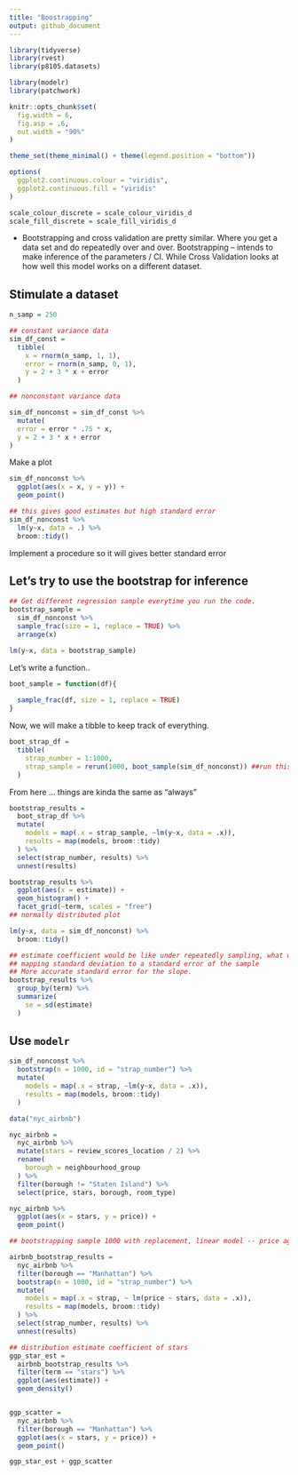 ```yaml
---
title: "Boostrapping"
output: github_document
---
```


```r
library(tidyverse)
library(rvest)
library(p8105.datasets)

library(modelr)
library(patchwork)

knitr::opts_chunk$set(
  fig.width = 6,
  fig.asp = .6,
  out.width = "90%"
)

theme_set(theme_minimal() + theme(legend.position = "bottom"))

options(
  ggplot2.continuous.colour = "viridis",
  ggplot2.continuous.fill = "viridis"
)

scale_colour_discrete = scale_colour_viridis_d
scale_fill_discrete = scale_fill_viridis_d
```


* Bootstrapping and cross validation are pretty similar. Where you get a data set and do repeatedly over and over. Bootstrapping -- intends to make inference of the parameters / CI. While Cross Validation looks at how well this model works on a different dataset.

## Stimulate a dataset 

```r
n_samp = 250

## constant variance data
sim_df_const = 
  tibble(
    x = rnorm(n_samp, 1, 1),
    error = rnorm(n_samp, 0, 1),
    y = 2 + 3 * x + error
  )

## nonconstant variance data

sim_df_nonconst = sim_df_const %>% 
  mutate(
  error = error * .75 * x,
  y = 2 + 3 * x + error
)
```

Make a plot

```r
sim_df_nonconst %>% 
  ggplot(aes(x = x, y = y)) +
  geom_point()
```

```r
## this gives good estimates but high standard error
sim_df_nonconst %>% 
  lm(y~x, data = .) %>% 
  broom::tidy()
```

Implement a procedure so it will gives better standard error

## Let's try to use the bootstrap for inference

```r
## Get different regression sample everytime you run the code.
bootstrap_sample = 
  sim_df_nonconst %>% 
  sample_frac(size = 1, replace = TRUE) %>% 
  arrange(x)

lm(y~x, data = bootstrap_sample)
```

Let's write a function..

```r
boot_sample = function(df){
  
  sample_frac(df, size = 1, replace = TRUE)
}
```

Now, we will make a tibble to keep track of everything. 

```r
boot_strap_df = 
  tibble(
    strap_number = 1:1000,
    strap_sample = rerun(1000, boot_sample(sim_df_nonconst)) ##run this boot_sample function 1000 times 
  )
```

From here ... things are kinda the same as "always"

```r
bootstrap_results = 
  boot_strap_df %>% 
  mutate(
    models = map(.x = strap_sample, ~lm(y~x, data = .x)),
    results = map(models, broom::tidy)
  ) %>% 
  select(strap_number, results) %>%
  unnest(results)

bootstrap_results %>% 
  ggplot(aes(x = estimate)) +
  geom_histogram() +
  facet_grid(~term, scales = "free") 
## normally distributed plot

lm(y~x, data = sim_df_nonconst) %>% 
  broom::tidy()

## estimate coefficient would be like under repeatedly sampling, what we think the right ans is.
## mapping standard deviation to a standard error of the sample
## More accurate standard error for the slope.
bootstrap_results %>% 
  group_by(term) %>% 
  summarize(
    se = sd(estimate)
  )

```


## Use `modelr`

```r
sim_df_nonconst %>% 
  bootstrap(n = 1000, id = "strap_number") %>% 
  mutate(
    models = map(.x = strap, ~lm(y~x, data = .x)),
    results = map(models, broom::tidy)
  )
```

```r
data("nyc_airbnb")

nyc_airbnb = 
  nyc_airbnb %>% 
  mutate(stars = review_scores_location / 2) %>% 
  rename(
    borough = neighbourhood_group
  ) %>% 
  filter(borough != "Staten Island") %>% 
  select(price, stars, borough, room_type)
```

```r
nyc_airbnb %>% 
  ggplot(aes(x = stars, y = price)) + 
  geom_point()
```


```r
## bootstrapping sample 1000 with replacement, linear model -- price against stars for each sample

airbnb_bootstrap_results = 
  nyc_airbnb %>% 
  filter(borough == "Manhattan") %>% 
  bootstrap(n = 1000, id = "strap_number") %>% 
  mutate(
    models = map(.x = strap, ~ lm(price ~ stars, data = .x)),
    results = map(models, broom::tidy)
  ) %>% 
  select(strap_number, results) %>% 
  unnest(results)

## distribution estimate coefficient of stars
ggp_star_est = 
  airbnb_bootstrap_results %>% 
  filter(term == "stars") %>% 
  ggplot(aes(estimate)) + 
  geom_density()


ggp_scatter = 
  nyc_airbnb %>% 
  filter(borough == "Manhattan") %>% 
  ggplot(aes(x = stars, y = price)) +
  geom_point()

ggp_star_est + ggp_scatter
```




